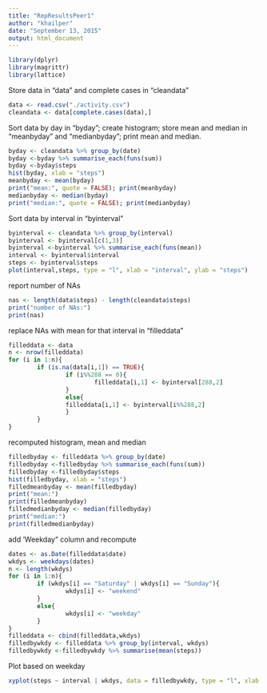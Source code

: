 ```yaml
---
title: "RepResultsPeer1"
author: "khailper"
date: "September 13, 2015"
output: html_document
---
```


```r
library(dplyr)
library(magrittr)
library(lattice)
```

Store data in "data" and complete cases in "cleandata"
```r
data <- read.csv("./activity.csv")
cleandata <- data[complete.cases(data),]
```

Sort data by day in "byday"; create histogram; store mean and median in "meanbyday" and "medianbyday"; print mean and median.
```r
byday <- cleandata %>% group_by(date)
byday <-byday %>% summarise_each(funs(sum))
byday <-byday$steps
hist(byday, xlab = "steps")
meanbyday <- mean(byday)
print("mean:", quote = FALSE); print(meanbyday)
medianbyday <- median(byday)
print("median:", quote = FALSE); print(medianbyday)
```
Sort data by interval in "byinterval"
```r
byinterval <- cleandata %>% group_by(interval)
byinterval <- byinterval[c(1,3)]
byinterval <-byinterval %>% summarise_each(funs(mean))
interval <- byinterval$interval
steps <- byinterval$steps
plot(interval,steps, type = "l", xlab = "interval", ylab = "steps")
```

report number of NAs
```r
nas <- length(data$steps) - length(cleandata$steps)
print("number of NAs:")
print(nas)
```

replace NAs with mean for that interval in "filleddata"
```r
filleddata <- data
n <- nrow(filleddata)
for (i in 1:n){
        if (is.na(data[i,1]) == TRUE){
                if (i%%288 == 0){
                        filleddata[i,1] <- byinterval[288,2] 
                }
                else{
                filleddata[i,1] <- byinterval[i%%288,2]
                }
        }
}
```

recomputed histogram, mean and median
```r
filledbyday <- filleddata %>% group_by(date)
filledbyday <-filledbyday %>% summarise_each(funs(sum))
filledbyday <-filledbyday$steps
hist(filledbyday, xlab = "steps")
filledmeanbyday <- mean(filledbyday)
print("mean:")
print(filledmeanbyday)
filledmedianbyday <- median(filledbyday)
print("median:")
print(filledmedianbyday)
```

add 'Weekday" column and recompute
```r
dates <- as.Date(filleddata$date)
wkdys <- weekdays(dates)
n <- length(wkdys)
for (i in 1:n){
        if (wkdys[i] == "Saturday" | wkdys[i] == "Sunday"){
                wkdys[i] <- "weekend"
        }
        else{
                wkdys[i] <- "weekday"
        }
}
filleddata <- cbind(filleddata,wkdys)
filledbywkdy <- filleddata %>% group_by(interval, wkdys)
filledbywkdy <-filledbywkdy %>% summarise(mean(steps))

```

Plot based on weekday
```r
xyplot(steps ~ interval | wkdys, data = filledbywkdy, type = "l", xlab = "interval", ylab = "steps")
```